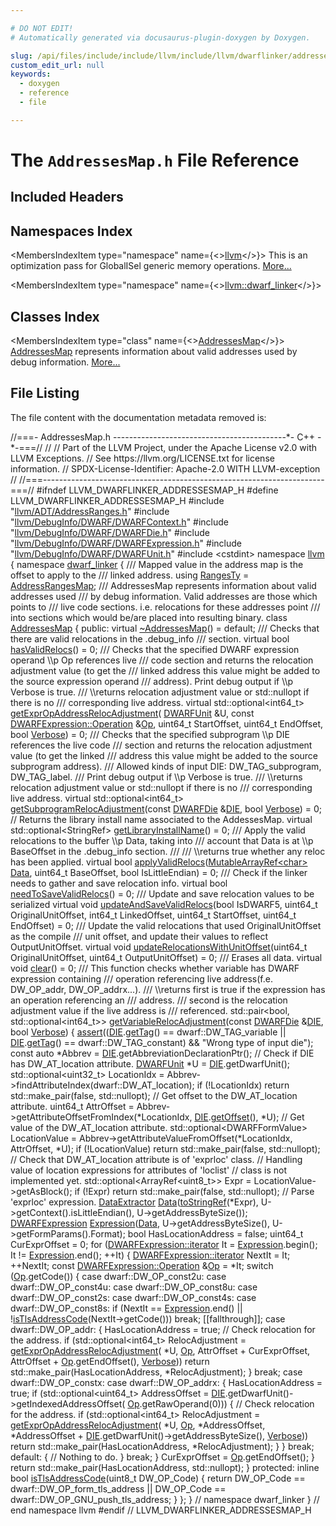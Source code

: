 ```yaml
---

# DO NOT EDIT!
# Automatically generated via docusaurus-plugin-doxygen by Doxygen.

slug: /api/files/include/include/llvm/include/llvm/dwarflinker/addressesmap-h
custom_edit_url: null
keywords:
  - doxygen
  - reference
  - file

---
```





# The `AddressesMap.h` File Reference

<DoxygenPage pluginConfig={pluginConfig}>



## Included Headers

<IncludesList>
<IncludesListItem
  filePath="llvm/ADT/AddressRanges.h"
  permalink="/docs/api/files/include/include/llvm/include/llvm/adt/addressranges-h"
  isLocal="true" />
<IncludesListItem
  filePath="llvm/DebugInfo/DWARF/DWARFContext.h"
  permalink="/docs/api/files/include/include/llvm/include/llvm/debuginfo/include/llvm/debuginfo/dwarf/dwarfcontext-h"
  isLocal="true" />
<IncludesListItem
  filePath="llvm/DebugInfo/DWARF/DWARFDie.h"
  permalink="/docs/api/files/include/include/llvm/include/llvm/debuginfo/include/llvm/debuginfo/dwarf/dwarfdie-h"
  isLocal="true" />
<IncludesListItem
  filePath="llvm/DebugInfo/DWARF/DWARFExpression.h"
  permalink="/docs/api/files/include/include/llvm/include/llvm/debuginfo/include/llvm/debuginfo/dwarf/dwarfexpression-h"
  isLocal="true" />
<IncludesListItem
  filePath="llvm/DebugInfo/DWARF/DWARFUnit.h"
  permalink="/docs/api/files/include/include/llvm/include/llvm/debuginfo/include/llvm/debuginfo/dwarf/dwarfunit-h"
  isLocal="true" />
<IncludesListItem
  filePath="cstdint"
  permalink=""
  isLocal="false" />
</IncludesList>

## Namespaces Index

<MembersIndex>

<MembersIndexItem
  type="namespace"
  name={<><a href="/docs/api/namespaces/llvm">llvm</a></>}>
This is an optimization pass for GlobalISel generic memory operations. <a href="/docs/api/namespaces/llvm/#details">More...</a>
</MembersIndexItem>

<MembersIndexItem
  type="namespace"
  name={<><a href="/docs/api/namespaces/llvm/dwarf-linker">llvm::dwarf_linker</a></>}>
</MembersIndexItem>

</MembersIndex>

## Classes Index

<MembersIndex>

<MembersIndexItem
  type="class"
  name={<><a href="/docs/api/classes/llvm/dwarf-linker/addressesmap">AddressesMap</a></>}>
<a href="/docs/api/classes/llvm/dwarf-linker/addressesmap">AddressesMap</a> represents information about valid addresses used by debug information. <a href="/docs/api/classes/llvm/dwarf-linker/addressesmap/#details">More...</a>
</MembersIndexItem>

</MembersIndex>


## File Listing

The file content with the documentation metadata removed is:

<ProgramListing>

<Link id="l00001" /><CodeLine lineNumber="1"><Highlight kind="comment">//===- AddressesMap.h -------------------------------------------&#42;- C++ -&#42;-===//</Highlight><Highlight kind="normal"></Highlight></CodeLine>
<Link id="l00002" /><CodeLine lineNumber="2"><Highlight kind="normal"></Highlight><Highlight kind="comment">//</Highlight><Highlight kind="normal"></Highlight></CodeLine>
<Link id="l00003" /><CodeLine lineNumber="3"><Highlight kind="normal"></Highlight><Highlight kind="comment">// Part of the LLVM Project, under the Apache License v2.0 with LLVM Exceptions.</Highlight><Highlight kind="normal"></Highlight></CodeLine>
<Link id="l00004" /><CodeLine lineNumber="4"><Highlight kind="normal"></Highlight><Highlight kind="comment">// See https://llvm.org/LICENSE.txt for license information.</Highlight><Highlight kind="normal"></Highlight></CodeLine>
<Link id="l00005" /><CodeLine lineNumber="5"><Highlight kind="normal"></Highlight><Highlight kind="comment">// SPDX-License-Identifier: Apache-2.0 WITH LLVM-exception</Highlight><Highlight kind="normal"></Highlight></CodeLine>
<Link id="l00006" /><CodeLine lineNumber="6"><Highlight kind="normal"></Highlight><Highlight kind="comment">//</Highlight><Highlight kind="normal"></Highlight></CodeLine>
<Link id="l00007" /><CodeLine lineNumber="7"><Highlight kind="normal"></Highlight><Highlight kind="comment">//===----------------------------------------------------------------------===//</Highlight><Highlight kind="normal"></Highlight></CodeLine>
<Link id="l00008" /><CodeLine lineNumber="8"><Highlight kind="normal"></Highlight></CodeLine>
<Link id="l00009" /><CodeLine lineNumber="9"><Highlight kind="normal"></Highlight><Highlight kind="preprocessor">#ifndef LLVM&#95;DWARFLINKER&#95;ADDRESSESMAP&#95;H</Highlight><Highlight kind="normal"></Highlight></CodeLine>
<Link id="l00010" /><CodeLine lineNumber="10"><Highlight kind="normal"></Highlight><Highlight kind="preprocessor">#define LLVM&#95;DWARFLINKER&#95;ADDRESSESMAP&#95;H</Highlight><Highlight kind="normal"></Highlight></CodeLine>
<Link id="l00011" /><CodeLine lineNumber="11"><Highlight kind="normal"></Highlight></CodeLine>
<Link id="l00012" /><CodeLine lineNumber="12"><Highlight kind="normal"></Highlight><Highlight kind="preprocessor">#include &quot;<a href="/docs/api/files/include/include/llvm/include/llvm/adt/addressranges-h">llvm/ADT/AddressRanges.h</a>&quot;</Highlight><Highlight kind="normal"></Highlight></CodeLine>
<Link id="l00013" /><CodeLine lineNumber="13"><Highlight kind="normal"></Highlight><Highlight kind="preprocessor">#include &quot;<a href="/docs/api/files/include/include/llvm/include/llvm/debuginfo/include/llvm/debuginfo/dwarf/dwarfcontext-h">llvm/DebugInfo/DWARF/DWARFContext.h</a>&quot;</Highlight><Highlight kind="normal"></Highlight></CodeLine>
<Link id="l00014" /><CodeLine lineNumber="14"><Highlight kind="normal"></Highlight><Highlight kind="preprocessor">#include &quot;<a href="/docs/api/files/include/include/llvm/include/llvm/debuginfo/include/llvm/debuginfo/dwarf/dwarfdie-h">llvm/DebugInfo/DWARF/DWARFDie.h</a>&quot;</Highlight><Highlight kind="normal"></Highlight></CodeLine>
<Link id="l00015" /><CodeLine lineNumber="15"><Highlight kind="normal"></Highlight><Highlight kind="preprocessor">#include &quot;<a href="/docs/api/files/include/include/llvm/include/llvm/debuginfo/include/llvm/debuginfo/dwarf/dwarfexpression-h">llvm/DebugInfo/DWARF/DWARFExpression.h</a>&quot;</Highlight><Highlight kind="normal"></Highlight></CodeLine>
<Link id="l00016" /><CodeLine lineNumber="16"><Highlight kind="normal"></Highlight><Highlight kind="preprocessor">#include &quot;<a href="/docs/api/files/include/include/llvm/include/llvm/debuginfo/include/llvm/debuginfo/dwarf/dwarfunit-h">llvm/DebugInfo/DWARF/DWARFUnit.h</a>&quot;</Highlight><Highlight kind="normal"></Highlight></CodeLine>
<Link id="l00017" /><CodeLine lineNumber="17"><Highlight kind="normal"></Highlight><Highlight kind="preprocessor">#include &lt;cstdint&gt;</Highlight><Highlight kind="normal"></Highlight></CodeLine>
<Link id="l00018" /><CodeLine lineNumber="18"><Highlight kind="normal"></Highlight></CodeLine>
<Link id="l00019" /><CodeLine lineNumber="19"><Highlight kind="normal"></Highlight><Highlight kind="keyword">namespace </Highlight><Highlight kind="normal"><a href="/docs/api/namespaces/llvm">llvm</a> &#123;</Highlight></CodeLine>
<Link id="l00020" /><CodeLine lineNumber="20"><Highlight kind="normal"></Highlight><Highlight kind="keyword">namespace </Highlight><Highlight kind="normal"><a href="/docs/api/namespaces/llvm/dwarf-linker">dwarf&#95;linker</a> &#123;</Highlight></CodeLine>
<Link id="l00021" /><CodeLine lineNumber="21"><Highlight kind="normal"></Highlight><Highlight kind="comment"></Highlight></CodeLine>
<Link id="l00022" /><CodeLine lineNumber="22"><Highlight kind="comment">/// Mapped value in the address map is the offset to apply to the</Highlight></CodeLine>
<Link id="l00023" /><CodeLine lineNumber="23"><Highlight kind="comment">/// linked address.</Highlight><Highlight kind="normal"></Highlight></CodeLine>
<Link id="l00024" /><CodeLine lineNumber="24" lineLink="/docs/api/namespaces/llvm/dwarf-linker/#ae78c275f724455ea9876fb2de879bec6"><Highlight kind="normal"></Highlight><Highlight kind="keyword">using </Highlight><Highlight kind="normal"><a href="/docs/api/namespaces/llvm/dwarf-linker/#ae78c275f724455ea9876fb2de879bec6">RangesTy</a> = <a href="/docs/api/classes/llvm/addressrangesmap">AddressRangesMap</a>;</Highlight></CodeLine>
<Link id="l00025" /><CodeLine lineNumber="25"><Highlight kind="normal"></Highlight><Highlight kind="comment"></Highlight></CodeLine>
<Link id="l00026" /><CodeLine lineNumber="26"><Highlight kind="comment">/// AddressesMap represents information about valid addresses used</Highlight></CodeLine>
<Link id="l00027" /><CodeLine lineNumber="27"><Highlight kind="comment">/// by debug information. Valid addresses are those which points to</Highlight></CodeLine>
<Link id="l00028" /><CodeLine lineNumber="28"><Highlight kind="comment">/// live code sections. i.e. relocations for these addresses point</Highlight></CodeLine>
<Link id="l00029" /><CodeLine lineNumber="29"><Highlight kind="comment">/// into sections which would be/are placed into resulting binary.</Highlight><Highlight kind="normal"></Highlight></CodeLine>
<Link id="l00030" /><CodeLine lineNumber="30" lineLink="/docs/api/classes/llvm/dwarf-linker/addressesmap"><Highlight kind="normal"></Highlight><Highlight kind="keyword">class </Highlight><Highlight kind="normal"><a href="/docs/api/classes/llvm/dwarf-linker/addressesmap">AddressesMap</a> &#123;</Highlight></CodeLine>
<Link id="l00031" /><CodeLine lineNumber="31"><Highlight kind="normal"></Highlight><Highlight kind="keyword">public</Highlight><Highlight kind="normal">:</Highlight></CodeLine>
<Link id="l00032" /><CodeLine lineNumber="32" lineLink="/docs/api/classes/llvm/dwarf-linker/addressesmap/#a80f8ce49f66144c4d333e491c915ea98"><Highlight kind="normal">  </Highlight><Highlight kind="keyword">virtual</Highlight><Highlight kind="normal"> <a href="/docs/api/classes/llvm/dwarf-linker/addressesmap/#a80f8ce49f66144c4d333e491c915ea98">~AddressesMap</a>() = </Highlight><Highlight kind="keywordflow">default</Highlight><Highlight kind="normal">;</Highlight></CodeLine>
<Link id="l00033" /><CodeLine lineNumber="33"><Highlight kind="normal"></Highlight><Highlight kind="comment"></Highlight></CodeLine>
<Link id="l00034" /><CodeLine lineNumber="34"><Highlight kind="comment">  /// Checks that there are valid relocations in the .debug&#95;info</Highlight></CodeLine>
<Link id="l00035" /><CodeLine lineNumber="35"><Highlight kind="comment">  /// section.</Highlight><Highlight kind="normal"></Highlight></CodeLine>
<Link id="l00036" /><CodeLine lineNumber="36" lineLink="/docs/api/classes/llvm/dwarf-linker/addressesmap/#a18ef37da4a8994cd5174b53b7353d927"><Highlight kind="normal">  </Highlight><Highlight kind="keyword">virtual</Highlight><Highlight kind="normal"> </Highlight><Highlight kind="keywordtype">bool</Highlight><Highlight kind="normal"> <a href="/docs/api/classes/llvm/dwarf-linker/addressesmap/#a18ef37da4a8994cd5174b53b7353d927">hasValidRelocs</a>() = 0;</Highlight></CodeLine>
<Link id="l00037" /><CodeLine lineNumber="37"><Highlight kind="normal"></Highlight><Highlight kind="comment"></Highlight></CodeLine>
<Link id="l00038" /><CodeLine lineNumber="38"><Highlight kind="comment">  /// Checks that the specified DWARF expression operand \\p Op references live</Highlight></CodeLine>
<Link id="l00039" /><CodeLine lineNumber="39"><Highlight kind="comment">  /// code section and returns the relocation adjustment value (to get the</Highlight></CodeLine>
<Link id="l00040" /><CodeLine lineNumber="40"><Highlight kind="comment">  /// linked address this value might be added to the source expression operand</Highlight></CodeLine>
<Link id="l00041" /><CodeLine lineNumber="41"><Highlight kind="comment">  /// address). Print debug output if \\p Verbose is true.</Highlight></CodeLine>
<Link id="l00042" /><CodeLine lineNumber="42"><Highlight kind="comment">  /// \\returns relocation adjustment value or std::nullopt if there is no</Highlight></CodeLine>
<Link id="l00043" /><CodeLine lineNumber="43"><Highlight kind="comment">  /// corresponding live address.</Highlight><Highlight kind="normal"></Highlight></CodeLine>
<Link id="l00044" /><CodeLine lineNumber="44" lineLink="/docs/api/classes/llvm/dwarf-linker/addressesmap/#ad3747d64ebd2ed13c010cfc3a5a1bc42"><Highlight kind="normal">  </Highlight><Highlight kind="keyword">virtual</Highlight><Highlight kind="normal"> std::optional&lt;int64&#95;t&gt; <a href="/docs/api/classes/llvm/dwarf-linker/addressesmap/#ad3747d64ebd2ed13c010cfc3a5a1bc42">getExprOpAddressRelocAdjustment</a>(</Highlight></CodeLine>
<Link id="l00045" /><CodeLine lineNumber="45"><Highlight kind="normal">      <a href="/docs/api/classes/llvm/dwarfunit-1">DWARFUnit</a> &amp;U, </Highlight><Highlight kind="keyword">const</Highlight><Highlight kind="normal"> <a href="/docs/api/classes/llvm/dwarfexpression/operation">DWARFExpression::Operation</a> &amp;<a href="/docs/api/namespaces/llvm/#ab471937b9a227e70c7fe8bd9604014d6">Op</a>, uint64&#95;t StartOffset,</Highlight></CodeLine>
<Link id="l00046" /><CodeLine lineNumber="46"><Highlight kind="normal">      uint64&#95;t EndOffset, </Highlight><Highlight kind="keywordtype">bool</Highlight><Highlight kind="normal"> <a href="/docs/api/namespaces/llvm/#adacba4cb06d1dd9232ee3d2d49a44d8fad4a9fa383ab700c5bdd6f31cf7df0faf">Verbose</a>) = 0;</Highlight></CodeLine>
<Link id="l00047" /><CodeLine lineNumber="47"><Highlight kind="normal"></Highlight><Highlight kind="comment"></Highlight></CodeLine>
<Link id="l00048" /><CodeLine lineNumber="48"><Highlight kind="comment">  /// Checks that the specified subprogram \\p DIE references the live code</Highlight></CodeLine>
<Link id="l00049" /><CodeLine lineNumber="49"><Highlight kind="comment">  /// section and returns the relocation adjustment value (to get the linked</Highlight></CodeLine>
<Link id="l00050" /><CodeLine lineNumber="50"><Highlight kind="comment">  /// address this value might be added to the source subprogram address).</Highlight></CodeLine>
<Link id="l00051" /><CodeLine lineNumber="51"><Highlight kind="comment">  /// Allowed kinds of input DIE: DW&#95;TAG&#95;subprogram, DW&#95;TAG&#95;label.</Highlight></CodeLine>
<Link id="l00052" /><CodeLine lineNumber="52"><Highlight kind="comment">  /// Print debug output if \\p Verbose is true.</Highlight></CodeLine>
<Link id="l00053" /><CodeLine lineNumber="53"><Highlight kind="comment">  /// \\returns relocation adjustment value or std::nullopt if there is no</Highlight></CodeLine>
<Link id="l00054" /><CodeLine lineNumber="54"><Highlight kind="comment">  /// corresponding live address.</Highlight><Highlight kind="normal"></Highlight></CodeLine>
<Link id="l00055" /><CodeLine lineNumber="55"><Highlight kind="normal">  </Highlight><Highlight kind="keyword">virtual</Highlight><Highlight kind="normal"> std::optional&lt;int64&#95;t&gt;</Highlight></CodeLine>
<Link id="l00056" /><CodeLine lineNumber="56" lineLink="/docs/api/classes/llvm/dwarf-linker/addressesmap/#af8507c66ef225e656610e1d516b0abbd"><Highlight kind="normal">  <a href="/docs/api/classes/llvm/dwarf-linker/addressesmap/#af8507c66ef225e656610e1d516b0abbd">getSubprogramRelocAdjustment</a>(</Highlight><Highlight kind="keyword">const</Highlight><Highlight kind="normal"> <a href="/docs/api/classes/llvm/dwarfdie">DWARFDie</a> &amp;<a href="/docs/api/classes/llvm/die">DIE</a>, </Highlight><Highlight kind="keywordtype">bool</Highlight><Highlight kind="normal"> <a href="/docs/api/namespaces/llvm/#adacba4cb06d1dd9232ee3d2d49a44d8fad4a9fa383ab700c5bdd6f31cf7df0faf">Verbose</a>) = 0;</Highlight></CodeLine>
<Link id="l00057" /><CodeLine lineNumber="57"><Highlight kind="normal"></Highlight></CodeLine>
<Link id="l00058" /><CodeLine lineNumber="58"><Highlight kind="normal">  </Highlight><Highlight kind="comment">// Returns the library install name associated to the AddessesMap.</Highlight><Highlight kind="normal"></Highlight></CodeLine>
<Link id="l00059" /><CodeLine lineNumber="59" lineLink="/docs/api/classes/llvm/dwarf-linker/addressesmap/#a7e4cc0aea50ba2a134e3c877ed20b115"><Highlight kind="normal">  </Highlight><Highlight kind="keyword">virtual</Highlight><Highlight kind="normal"> std::optional&lt;StringRef&gt; <a href="/docs/api/classes/llvm/dwarf-linker/addressesmap/#a7e4cc0aea50ba2a134e3c877ed20b115">getLibraryInstallName</a>() = 0;</Highlight></CodeLine>
<Link id="l00060" /><CodeLine lineNumber="60"><Highlight kind="normal"></Highlight><Highlight kind="comment"></Highlight></CodeLine>
<Link id="l00061" /><CodeLine lineNumber="61"><Highlight kind="comment">  /// Apply the valid relocations to the buffer \\p Data, taking into</Highlight></CodeLine>
<Link id="l00062" /><CodeLine lineNumber="62"><Highlight kind="comment">  /// account that Data is at \\p BaseOffset in the .debug&#95;info section.</Highlight></CodeLine>
<Link id="l00063" /><CodeLine lineNumber="63"><Highlight kind="comment">  ///</Highlight></CodeLine>
<Link id="l00064" /><CodeLine lineNumber="64"><Highlight kind="comment">  /// \\returns true whether any reloc has been applied.</Highlight><Highlight kind="normal"></Highlight></CodeLine>
<Link id="l00065" /><CodeLine lineNumber="65" lineLink="/docs/api/classes/llvm/dwarf-linker/addressesmap/#ab88057ef261bb17c59bb4f1074a99b10"><Highlight kind="normal">  </Highlight><Highlight kind="keyword">virtual</Highlight><Highlight kind="normal"> </Highlight><Highlight kind="keywordtype">bool</Highlight><Highlight kind="normal"> <a href="/docs/api/classes/llvm/dwarf-linker/addressesmap/#ab88057ef261bb17c59bb4f1074a99b10">applyValidRelocs</a>(<a href="/docs/api/classes/llvm/mutablearrayref">MutableArrayRef&lt;char&gt;</a> <a href="/docs/api/namespaces/llvm/#aa20539e89704d20b98b97e9c3feac934">Data</a>, uint64&#95;t BaseOffset,</Highlight></CodeLine>
<Link id="l00066" /><CodeLine lineNumber="66"><Highlight kind="normal">                                </Highlight><Highlight kind="keywordtype">bool</Highlight><Highlight kind="normal"> IsLittleEndian) = 0;</Highlight></CodeLine>
<Link id="l00067" /><CodeLine lineNumber="67"><Highlight kind="normal"></Highlight><Highlight kind="comment"></Highlight></CodeLine>
<Link id="l00068" /><CodeLine lineNumber="68"><Highlight kind="comment">  /// Check if the linker needs to gather and save relocation info.</Highlight><Highlight kind="normal"></Highlight></CodeLine>
<Link id="l00069" /><CodeLine lineNumber="69" lineLink="/docs/api/classes/llvm/dwarf-linker/addressesmap/#a6a7b7c125a5abb6f66257b2a61eacef5"><Highlight kind="normal">  </Highlight><Highlight kind="keyword">virtual</Highlight><Highlight kind="normal"> </Highlight><Highlight kind="keywordtype">bool</Highlight><Highlight kind="normal"> <a href="/docs/api/classes/llvm/dwarf-linker/addressesmap/#a6a7b7c125a5abb6f66257b2a61eacef5">needToSaveValidRelocs</a>() = 0;</Highlight></CodeLine>
<Link id="l00070" /><CodeLine lineNumber="70"><Highlight kind="normal"></Highlight><Highlight kind="comment"></Highlight></CodeLine>
<Link id="l00071" /><CodeLine lineNumber="71"><Highlight kind="comment">  /// Update and save relocation values to be serialized</Highlight><Highlight kind="normal"></Highlight></CodeLine>
<Link id="l00072" /><CodeLine lineNumber="72" lineLink="/docs/api/classes/llvm/dwarf-linker/addressesmap/#a40629084a0a03082e5f750951a35c4e1"><Highlight kind="normal">  </Highlight><Highlight kind="keyword">virtual</Highlight><Highlight kind="normal"> </Highlight><Highlight kind="keywordtype">void</Highlight><Highlight kind="normal"> <a href="/docs/api/classes/llvm/dwarf-linker/addressesmap/#a40629084a0a03082e5f750951a35c4e1">updateAndSaveValidRelocs</a>(</Highlight><Highlight kind="keywordtype">bool</Highlight><Highlight kind="normal"> IsDWARF5,</Highlight></CodeLine>
<Link id="l00073" /><CodeLine lineNumber="73"><Highlight kind="normal">                                        uint64&#95;t OriginalUnitOffset,</Highlight></CodeLine>
<Link id="l00074" /><CodeLine lineNumber="74"><Highlight kind="normal">                                        int64&#95;t LinkedOffset,</Highlight></CodeLine>
<Link id="l00075" /><CodeLine lineNumber="75"><Highlight kind="normal">                                        uint64&#95;t StartOffset,</Highlight></CodeLine>
<Link id="l00076" /><CodeLine lineNumber="76"><Highlight kind="normal">                                        uint64&#95;t EndOffset) = 0;</Highlight></CodeLine>
<Link id="l00077" /><CodeLine lineNumber="77"><Highlight kind="normal"></Highlight><Highlight kind="comment"></Highlight></CodeLine>
<Link id="l00078" /><CodeLine lineNumber="78"><Highlight kind="comment">  /// Update the valid relocations that used OriginalUnitOffset as the compile</Highlight></CodeLine>
<Link id="l00079" /><CodeLine lineNumber="79"><Highlight kind="comment">  /// unit offset, and update their values to reflect OutputUnitOffset.</Highlight><Highlight kind="normal"></Highlight></CodeLine>
<Link id="l00080" /><CodeLine lineNumber="80" lineLink="/docs/api/classes/llvm/dwarf-linker/addressesmap/#af1b7f54d925314ab2396503239bae80e"><Highlight kind="normal">  </Highlight><Highlight kind="keyword">virtual</Highlight><Highlight kind="normal"> </Highlight><Highlight kind="keywordtype">void</Highlight><Highlight kind="normal"> <a href="/docs/api/classes/llvm/dwarf-linker/addressesmap/#af1b7f54d925314ab2396503239bae80e">updateRelocationsWithUnitOffset</a>(uint64&#95;t OriginalUnitOffset,</Highlight></CodeLine>
<Link id="l00081" /><CodeLine lineNumber="81"><Highlight kind="normal">                                               uint64&#95;t OutputUnitOffset) = 0;</Highlight></CodeLine>
<Link id="l00082" /><CodeLine lineNumber="82"><Highlight kind="normal"></Highlight><Highlight kind="comment"></Highlight></CodeLine>
<Link id="l00083" /><CodeLine lineNumber="83"><Highlight kind="comment">  /// Erases all data.</Highlight><Highlight kind="normal"></Highlight></CodeLine>
<Link id="l00084" /><CodeLine lineNumber="84" lineLink="/docs/api/classes/llvm/dwarf-linker/addressesmap/#a59abbc867fdf95ea0dba1b312b335cfc"><Highlight kind="normal">  </Highlight><Highlight kind="keyword">virtual</Highlight><Highlight kind="normal"> </Highlight><Highlight kind="keywordtype">void</Highlight><Highlight kind="normal"> <a href="/docs/api/classes/llvm/dwarf-linker/addressesmap/#a59abbc867fdf95ea0dba1b312b335cfc">clear</a>() = 0;</Highlight></CodeLine>
<Link id="l00085" /><CodeLine lineNumber="85"><Highlight kind="normal"></Highlight><Highlight kind="comment"></Highlight></CodeLine>
<Link id="l00086" /><CodeLine lineNumber="86"><Highlight kind="comment">  /// This function checks whether variable has DWARF expression containing</Highlight></CodeLine>
<Link id="l00087" /><CodeLine lineNumber="87"><Highlight kind="comment">  /// operation referencing live address(f.e. DW&#95;OP&#95;addr, DW&#95;OP&#95;addrx...).</Highlight></CodeLine>
<Link id="l00088" /><CodeLine lineNumber="88"><Highlight kind="comment">  /// \\returns first is true if the expression has an operation referencing an</Highlight></CodeLine>
<Link id="l00089" /><CodeLine lineNumber="89"><Highlight kind="comment">  /// address.</Highlight></CodeLine>
<Link id="l00090" /><CodeLine lineNumber="90"><Highlight kind="comment">  ///          second is the relocation adjustment value if the live address is</Highlight></CodeLine>
<Link id="l00091" /><CodeLine lineNumber="91"><Highlight kind="comment">  ///          referenced.</Highlight><Highlight kind="normal"></Highlight></CodeLine>
<Link id="l00092" /><CodeLine lineNumber="92"><Highlight kind="normal">  std::pair&lt;bool, std::optional&lt;int64&#95;t&gt;&gt;</Highlight></CodeLine>
<Link id="l00093" /><CodeLine lineNumber="93" lineLink="/docs/api/classes/llvm/dwarf-linker/addressesmap/#af518b8bb3f9740abb54f9aadf86d7344"><Highlight kind="normal">  <a href="/docs/api/classes/llvm/dwarf-linker/addressesmap/#af518b8bb3f9740abb54f9aadf86d7344">getVariableRelocAdjustment</a>(</Highlight><Highlight kind="keyword">const</Highlight><Highlight kind="normal"> <a href="/docs/api/classes/llvm/dwarfdie">DWARFDie</a> &amp;<a href="/docs/api/classes/llvm/die">DIE</a>, </Highlight><Highlight kind="keywordtype">bool</Highlight><Highlight kind="normal"> <a href="/docs/api/namespaces/llvm/#adacba4cb06d1dd9232ee3d2d49a44d8fad4a9fa383ab700c5bdd6f31cf7df0faf">Verbose</a>) &#123;</Highlight></CodeLine>
<Link id="l00094" /><CodeLine lineNumber="94"><Highlight kind="normal">    <a href="/docs/api/files/lib/lib/target/lib/target/amdgpu/silowercontrolflow-cpp/#a4868c5d81c5ccc98c47aeab6244346a0">assert</a>((<a href="/docs/api/classes/llvm/die">DIE</a>.<a href="/docs/api/classes/llvm/die/#aeac16c22ec5a0c13658381144c7e3439">getTag</a>() == dwarf::DW&#95;TAG&#95;variable ||</Highlight></CodeLine>
<Link id="l00095" /><CodeLine lineNumber="95"><Highlight kind="normal">            <a href="/docs/api/classes/llvm/die">DIE</a>.<a href="/docs/api/classes/llvm/die/#aeac16c22ec5a0c13658381144c7e3439">getTag</a>() == dwarf::DW&#95;TAG&#95;constant) &amp;&amp;</Highlight></CodeLine>
<Link id="l00096" /><CodeLine lineNumber="96"><Highlight kind="normal">           </Highlight><Highlight kind="stringliteral">&quot;Wrong type of input die&quot;</Highlight><Highlight kind="normal">);</Highlight></CodeLine>
<Link id="l00097" /><CodeLine lineNumber="97"><Highlight kind="normal"></Highlight></CodeLine>
<Link id="l00098" /><CodeLine lineNumber="98"><Highlight kind="normal">    </Highlight><Highlight kind="keyword">const</Highlight><Highlight kind="normal"> </Highlight><Highlight kind="keyword">auto</Highlight><Highlight kind="normal"> &#42;Abbrev = <a href="/docs/api/classes/llvm/die">DIE</a>.getAbbreviationDeclarationPtr();</Highlight></CodeLine>
<Link id="l00099" /><CodeLine lineNumber="99"><Highlight kind="normal"></Highlight></CodeLine>
<Link id="l00100" /><CodeLine lineNumber="100"><Highlight kind="normal">    </Highlight><Highlight kind="comment">// Check if DIE has DW&#95;AT&#95;location attribute.</Highlight><Highlight kind="normal"></Highlight></CodeLine>
<Link id="l00101" /><CodeLine lineNumber="101"><Highlight kind="normal">    <a href="/docs/api/classes/llvm/dwarfunit-1">DWARFUnit</a> &#42;U = <a href="/docs/api/classes/llvm/die">DIE</a>.getDwarfUnit();</Highlight></CodeLine>
<Link id="l00102" /><CodeLine lineNumber="102"><Highlight kind="normal">    std::optional&lt;uint32&#95;t&gt; LocationIdx =</Highlight></CodeLine>
<Link id="l00103" /><CodeLine lineNumber="103"><Highlight kind="normal">        Abbrev-&gt;findAttributeIndex(dwarf::DW&#95;AT&#95;location);</Highlight></CodeLine>
<Link id="l00104" /><CodeLine lineNumber="104"><Highlight kind="normal">    </Highlight><Highlight kind="keywordflow">if</Highlight><Highlight kind="normal"> (!LocationIdx)</Highlight></CodeLine>
<Link id="l00105" /><CodeLine lineNumber="105"><Highlight kind="normal">      </Highlight><Highlight kind="keywordflow">return</Highlight><Highlight kind="normal"> std::make&#95;pair(</Highlight><Highlight kind="keyword">false</Highlight><Highlight kind="normal">, std::nullopt);</Highlight></CodeLine>
<Link id="l00106" /><CodeLine lineNumber="106"><Highlight kind="normal"></Highlight></CodeLine>
<Link id="l00107" /><CodeLine lineNumber="107"><Highlight kind="normal">    </Highlight><Highlight kind="comment">// Get offset to the DW&#95;AT&#95;location attribute.</Highlight><Highlight kind="normal"></Highlight></CodeLine>
<Link id="l00108" /><CodeLine lineNumber="108"><Highlight kind="normal">    uint64&#95;t AttrOffset =</Highlight></CodeLine>
<Link id="l00109" /><CodeLine lineNumber="109"><Highlight kind="normal">        Abbrev-&gt;getAttributeOffsetFromIndex(&#42;LocationIdx, <a href="/docs/api/classes/llvm/die">DIE</a>.<a href="/docs/api/classes/llvm/die/#ac44e64e0d814099105dde610b11c9914">getOffset</a>(), &#42;U);</Highlight></CodeLine>
<Link id="l00110" /><CodeLine lineNumber="110"><Highlight kind="normal"></Highlight></CodeLine>
<Link id="l00111" /><CodeLine lineNumber="111"><Highlight kind="normal">    </Highlight><Highlight kind="comment">// Get value of the DW&#95;AT&#95;location attribute.</Highlight><Highlight kind="normal"></Highlight></CodeLine>
<Link id="l00112" /><CodeLine lineNumber="112"><Highlight kind="normal">    std::optional&lt;DWARFFormValue&gt; LocationValue =</Highlight></CodeLine>
<Link id="l00113" /><CodeLine lineNumber="113"><Highlight kind="normal">        Abbrev-&gt;getAttributeValueFromOffset(&#42;LocationIdx, AttrOffset, &#42;U);</Highlight></CodeLine>
<Link id="l00114" /><CodeLine lineNumber="114"><Highlight kind="normal">    </Highlight><Highlight kind="keywordflow">if</Highlight><Highlight kind="normal"> (!LocationValue)</Highlight></CodeLine>
<Link id="l00115" /><CodeLine lineNumber="115"><Highlight kind="normal">      </Highlight><Highlight kind="keywordflow">return</Highlight><Highlight kind="normal"> std::make&#95;pair(</Highlight><Highlight kind="keyword">false</Highlight><Highlight kind="normal">, std::nullopt);</Highlight></CodeLine>
<Link id="l00116" /><CodeLine lineNumber="116"><Highlight kind="normal"></Highlight></CodeLine>
<Link id="l00117" /><CodeLine lineNumber="117"><Highlight kind="normal">    </Highlight><Highlight kind="comment">// Check that DW&#95;AT&#95;location attribute is of &#39;exprloc&#39; class.</Highlight><Highlight kind="normal"></Highlight></CodeLine>
<Link id="l00118" /><CodeLine lineNumber="118"><Highlight kind="normal">    </Highlight><Highlight kind="comment">// Handling value of location expressions for attributes of &#39;loclist&#39;</Highlight><Highlight kind="normal"></Highlight></CodeLine>
<Link id="l00119" /><CodeLine lineNumber="119"><Highlight kind="normal">    </Highlight><Highlight kind="comment">// class is not implemented yet.</Highlight><Highlight kind="normal"></Highlight></CodeLine>
<Link id="l00120" /><CodeLine lineNumber="120"><Highlight kind="normal">    std::optional&lt;ArrayRef&lt;uint8&#95;t&gt;&gt; Expr = LocationValue-&gt;getAsBlock();</Highlight></CodeLine>
<Link id="l00121" /><CodeLine lineNumber="121"><Highlight kind="normal">    </Highlight><Highlight kind="keywordflow">if</Highlight><Highlight kind="normal"> (!Expr)</Highlight></CodeLine>
<Link id="l00122" /><CodeLine lineNumber="122"><Highlight kind="normal">      </Highlight><Highlight kind="keywordflow">return</Highlight><Highlight kind="normal"> std::make&#95;pair(</Highlight><Highlight kind="keyword">false</Highlight><Highlight kind="normal">, std::nullopt);</Highlight></CodeLine>
<Link id="l00123" /><CodeLine lineNumber="123"><Highlight kind="normal"></Highlight></CodeLine>
<Link id="l00124" /><CodeLine lineNumber="124"><Highlight kind="normal">    </Highlight><Highlight kind="comment">// Parse &#39;exprloc&#39; expression.</Highlight><Highlight kind="normal"></Highlight></CodeLine>
<Link id="l00125" /><CodeLine lineNumber="125"><Highlight kind="normal">    <a href="/docs/api/classes/llvm/dataextractor">DataExtractor</a> <a href="/docs/api/namespaces/llvm/#aa20539e89704d20b98b97e9c3feac934">Data</a>(<a href="/docs/api/namespaces/llvm/#aeeb5973ff74c4c4d279e275b34b7ef54">toStringRef</a>(&#42;Expr), U-&gt;getContext().isLittleEndian(),</Highlight></CodeLine>
<Link id="l00126" /><CodeLine lineNumber="126"><Highlight kind="normal">                       U-&gt;getAddressByteSize());</Highlight></CodeLine>
<Link id="l00127" /><CodeLine lineNumber="127"><Highlight kind="normal">    <a href="/docs/api/classes/llvm/dwarfexpression-1">DWARFExpression</a> <a href="/docs/api/classes/llvm/expression">Expression</a>(<a href="/docs/api/namespaces/llvm/#aa20539e89704d20b98b97e9c3feac934">Data</a>, U-&gt;getAddressByteSize(),</Highlight></CodeLine>
<Link id="l00128" /><CodeLine lineNumber="128"><Highlight kind="normal">                               U-&gt;getFormParams().Format);</Highlight></CodeLine>
<Link id="l00129" /><CodeLine lineNumber="129"><Highlight kind="normal"></Highlight></CodeLine>
<Link id="l00130" /><CodeLine lineNumber="130"><Highlight kind="normal">    </Highlight><Highlight kind="keywordtype">bool</Highlight><Highlight kind="normal"> HasLocationAddress = </Highlight><Highlight kind="keyword">false</Highlight><Highlight kind="normal">;</Highlight></CodeLine>
<Link id="l00131" /><CodeLine lineNumber="131"><Highlight kind="normal">    uint64&#95;t CurExprOffset = 0;</Highlight></CodeLine>
<Link id="l00132" /><CodeLine lineNumber="132"><Highlight kind="normal">    </Highlight><Highlight kind="keywordflow">for</Highlight><Highlight kind="normal"> (<a href="/docs/api/classes/llvm/dwarfexpression/iterator">DWARFExpression::iterator</a> It = <a href="/docs/api/classes/llvm/expression">Expression</a>.begin();</Highlight></CodeLine>
<Link id="l00133" /><CodeLine lineNumber="133"><Highlight kind="normal">         It != <a href="/docs/api/classes/llvm/expression">Expression</a>.end(); ++It) &#123;</Highlight></CodeLine>
<Link id="l00134" /><CodeLine lineNumber="134"><Highlight kind="normal">      <a href="/docs/api/classes/llvm/dwarfexpression/iterator">DWARFExpression::iterator</a> NextIt = It;</Highlight></CodeLine>
<Link id="l00135" /><CodeLine lineNumber="135"><Highlight kind="normal">      ++NextIt;</Highlight></CodeLine>
<Link id="l00136" /><CodeLine lineNumber="136"><Highlight kind="normal"></Highlight></CodeLine>
<Link id="l00137" /><CodeLine lineNumber="137"><Highlight kind="normal">      </Highlight><Highlight kind="keyword">const</Highlight><Highlight kind="normal"> <a href="/docs/api/classes/llvm/dwarfexpression/operation">DWARFExpression::Operation</a> &amp;<a href="/docs/api/namespaces/llvm/#ab471937b9a227e70c7fe8bd9604014d6">Op</a> = &#42;It;</Highlight></CodeLine>
<Link id="l00138" /><CodeLine lineNumber="138"><Highlight kind="normal">      </Highlight><Highlight kind="keywordflow">switch</Highlight><Highlight kind="normal"> (<a href="/docs/api/namespaces/llvm/#ab471937b9a227e70c7fe8bd9604014d6">Op</a>.getCode()) &#123;</Highlight></CodeLine>
<Link id="l00139" /><CodeLine lineNumber="139"><Highlight kind="normal">      </Highlight><Highlight kind="keywordflow">case</Highlight><Highlight kind="normal"> dwarf::DW&#95;OP&#95;const2u:</Highlight></CodeLine>
<Link id="l00140" /><CodeLine lineNumber="140"><Highlight kind="normal">      </Highlight><Highlight kind="keywordflow">case</Highlight><Highlight kind="normal"> dwarf::DW&#95;OP&#95;const4u:</Highlight></CodeLine>
<Link id="l00141" /><CodeLine lineNumber="141"><Highlight kind="normal">      </Highlight><Highlight kind="keywordflow">case</Highlight><Highlight kind="normal"> dwarf::DW&#95;OP&#95;const8u:</Highlight></CodeLine>
<Link id="l00142" /><CodeLine lineNumber="142"><Highlight kind="normal">      </Highlight><Highlight kind="keywordflow">case</Highlight><Highlight kind="normal"> dwarf::DW&#95;OP&#95;const2s:</Highlight></CodeLine>
<Link id="l00143" /><CodeLine lineNumber="143"><Highlight kind="normal">      </Highlight><Highlight kind="keywordflow">case</Highlight><Highlight kind="normal"> dwarf::DW&#95;OP&#95;const4s:</Highlight></CodeLine>
<Link id="l00144" /><CodeLine lineNumber="144"><Highlight kind="normal">      </Highlight><Highlight kind="keywordflow">case</Highlight><Highlight kind="normal"> dwarf::DW&#95;OP&#95;const8s:</Highlight></CodeLine>
<Link id="l00145" /><CodeLine lineNumber="145"><Highlight kind="normal">        </Highlight><Highlight kind="keywordflow">if</Highlight><Highlight kind="normal"> (NextIt == <a href="/docs/api/classes/llvm/expression">Expression</a>.end() || !<a href="/docs/api/classes/llvm/dwarf-linker/addressesmap/#a821aae4ef65c82cc46831aa9d212cc7f">isTlsAddressCode</a>(NextIt-&gt;getCode()))</Highlight></CodeLine>
<Link id="l00146" /><CodeLine lineNumber="146"><Highlight kind="normal">          </Highlight><Highlight kind="keywordflow">break</Highlight><Highlight kind="normal">;</Highlight></CodeLine>
<Link id="l00147" /><CodeLine lineNumber="147"><Highlight kind="normal">        &#91;&#91;fallthrough&#93;&#93;;</Highlight></CodeLine>
<Link id="l00148" /><CodeLine lineNumber="148"><Highlight kind="normal">      </Highlight><Highlight kind="keywordflow">case</Highlight><Highlight kind="normal"> dwarf::DW&#95;OP&#95;addr: &#123;</Highlight></CodeLine>
<Link id="l00149" /><CodeLine lineNumber="149"><Highlight kind="normal">        HasLocationAddress = </Highlight><Highlight kind="keyword">true</Highlight><Highlight kind="normal">;</Highlight></CodeLine>
<Link id="l00150" /><CodeLine lineNumber="150"><Highlight kind="normal">        </Highlight><Highlight kind="comment">// Check relocation for the address.</Highlight><Highlight kind="normal"></Highlight></CodeLine>
<Link id="l00151" /><CodeLine lineNumber="151"><Highlight kind="normal">        </Highlight><Highlight kind="keywordflow">if</Highlight><Highlight kind="normal"> (std::optional&lt;int64&#95;t&gt; RelocAdjustment =</Highlight></CodeLine>
<Link id="l00152" /><CodeLine lineNumber="152"><Highlight kind="normal">                <a href="/docs/api/classes/llvm/dwarf-linker/addressesmap/#ad3747d64ebd2ed13c010cfc3a5a1bc42">getExprOpAddressRelocAdjustment</a>(</Highlight></CodeLine>
<Link id="l00153" /><CodeLine lineNumber="153"><Highlight kind="normal">                    &#42;U, <a href="/docs/api/namespaces/llvm/#ab471937b9a227e70c7fe8bd9604014d6">Op</a>, AttrOffset + CurExprOffset,</Highlight></CodeLine>
<Link id="l00154" /><CodeLine lineNumber="154"><Highlight kind="normal">                    AttrOffset + <a href="/docs/api/namespaces/llvm/#ab471937b9a227e70c7fe8bd9604014d6">Op</a>.getEndOffset(), <a href="/docs/api/namespaces/llvm/#adacba4cb06d1dd9232ee3d2d49a44d8fad4a9fa383ab700c5bdd6f31cf7df0faf">Verbose</a>))</Highlight></CodeLine>
<Link id="l00155" /><CodeLine lineNumber="155"><Highlight kind="normal">          </Highlight><Highlight kind="keywordflow">return</Highlight><Highlight kind="normal"> std::make&#95;pair(HasLocationAddress, &#42;RelocAdjustment);</Highlight></CodeLine>
<Link id="l00156" /><CodeLine lineNumber="156"><Highlight kind="normal">      &#125; </Highlight><Highlight kind="keywordflow">break</Highlight><Highlight kind="normal">;</Highlight></CodeLine>
<Link id="l00157" /><CodeLine lineNumber="157"><Highlight kind="normal">      </Highlight><Highlight kind="keywordflow">case</Highlight><Highlight kind="normal"> dwarf::DW&#95;OP&#95;constx:</Highlight></CodeLine>
<Link id="l00158" /><CodeLine lineNumber="158"><Highlight kind="normal">      </Highlight><Highlight kind="keywordflow">case</Highlight><Highlight kind="normal"> dwarf::DW&#95;OP&#95;addrx: &#123;</Highlight></CodeLine>
<Link id="l00159" /><CodeLine lineNumber="159"><Highlight kind="normal">        HasLocationAddress = </Highlight><Highlight kind="keyword">true</Highlight><Highlight kind="normal">;</Highlight></CodeLine>
<Link id="l00160" /><CodeLine lineNumber="160"><Highlight kind="normal">        </Highlight><Highlight kind="keywordflow">if</Highlight><Highlight kind="normal"> (std::optional&lt;uint64&#95;t&gt; AddressOffset =</Highlight></CodeLine>
<Link id="l00161" /><CodeLine lineNumber="161"><Highlight kind="normal">                <a href="/docs/api/classes/llvm/die">DIE</a>.getDwarfUnit()-&gt;getIndexedAddressOffset(</Highlight></CodeLine>
<Link id="l00162" /><CodeLine lineNumber="162"><Highlight kind="normal">                    <a href="/docs/api/namespaces/llvm/#ab471937b9a227e70c7fe8bd9604014d6">Op</a>.getRawOperand(0))) &#123;</Highlight></CodeLine>
<Link id="l00163" /><CodeLine lineNumber="163"><Highlight kind="normal">          </Highlight><Highlight kind="comment">// Check relocation for the address.</Highlight><Highlight kind="normal"></Highlight></CodeLine>
<Link id="l00164" /><CodeLine lineNumber="164"><Highlight kind="normal">          </Highlight><Highlight kind="keywordflow">if</Highlight><Highlight kind="normal"> (std::optional&lt;int64&#95;t&gt; RelocAdjustment =</Highlight></CodeLine>
<Link id="l00165" /><CodeLine lineNumber="165"><Highlight kind="normal">                  <a href="/docs/api/classes/llvm/dwarf-linker/addressesmap/#ad3747d64ebd2ed13c010cfc3a5a1bc42">getExprOpAddressRelocAdjustment</a>(</Highlight></CodeLine>
<Link id="l00166" /><CodeLine lineNumber="166"><Highlight kind="normal">                      &#42;U, <a href="/docs/api/namespaces/llvm/#ab471937b9a227e70c7fe8bd9604014d6">Op</a>, &#42;AddressOffset,</Highlight></CodeLine>
<Link id="l00167" /><CodeLine lineNumber="167"><Highlight kind="normal">                      &#42;AddressOffset + <a href="/docs/api/classes/llvm/die">DIE</a>.getDwarfUnit()-&gt;getAddressByteSize(),</Highlight></CodeLine>
<Link id="l00168" /><CodeLine lineNumber="168"><Highlight kind="normal">                      <a href="/docs/api/namespaces/llvm/#adacba4cb06d1dd9232ee3d2d49a44d8fad4a9fa383ab700c5bdd6f31cf7df0faf">Verbose</a>))</Highlight></CodeLine>
<Link id="l00169" /><CodeLine lineNumber="169"><Highlight kind="normal">            </Highlight><Highlight kind="keywordflow">return</Highlight><Highlight kind="normal"> std::make&#95;pair(HasLocationAddress, &#42;RelocAdjustment);</Highlight></CodeLine>
<Link id="l00170" /><CodeLine lineNumber="170"><Highlight kind="normal">        &#125;</Highlight></CodeLine>
<Link id="l00171" /><CodeLine lineNumber="171"><Highlight kind="normal">      &#125; </Highlight><Highlight kind="keywordflow">break</Highlight><Highlight kind="normal">;</Highlight></CodeLine>
<Link id="l00172" /><CodeLine lineNumber="172"><Highlight kind="normal">      </Highlight><Highlight kind="keywordflow">default</Highlight><Highlight kind="normal">: &#123;</Highlight></CodeLine>
<Link id="l00173" /><CodeLine lineNumber="173"><Highlight kind="normal">        </Highlight><Highlight kind="comment">// Nothing to do.</Highlight><Highlight kind="normal"></Highlight></CodeLine>
<Link id="l00174" /><CodeLine lineNumber="174"><Highlight kind="normal">      &#125; </Highlight><Highlight kind="keywordflow">break</Highlight><Highlight kind="normal">;</Highlight></CodeLine>
<Link id="l00175" /><CodeLine lineNumber="175"><Highlight kind="normal">      &#125;</Highlight></CodeLine>
<Link id="l00176" /><CodeLine lineNumber="176"><Highlight kind="normal">      CurExprOffset = <a href="/docs/api/namespaces/llvm/#ab471937b9a227e70c7fe8bd9604014d6">Op</a>.getEndOffset();</Highlight></CodeLine>
<Link id="l00177" /><CodeLine lineNumber="177"><Highlight kind="normal">    &#125;</Highlight></CodeLine>
<Link id="l00178" /><CodeLine lineNumber="178"><Highlight kind="normal"></Highlight></CodeLine>
<Link id="l00179" /><CodeLine lineNumber="179"><Highlight kind="normal">    </Highlight><Highlight kind="keywordflow">return</Highlight><Highlight kind="normal"> std::make&#95;pair(HasLocationAddress, std::nullopt);</Highlight></CodeLine>
<Link id="l00180" /><CodeLine lineNumber="180"><Highlight kind="normal">  &#125;</Highlight></CodeLine>
<Link id="l00181" /><CodeLine lineNumber="181"><Highlight kind="normal"></Highlight></CodeLine>
<Link id="l00182" /><CodeLine lineNumber="182"><Highlight kind="normal"></Highlight><Highlight kind="keyword">protected</Highlight><Highlight kind="normal">:</Highlight></CodeLine>
<Link id="l00183" /><CodeLine lineNumber="183" lineLink="/docs/api/classes/llvm/dwarf-linker/addressesmap/#a821aae4ef65c82cc46831aa9d212cc7f"><Highlight kind="normal">  </Highlight><Highlight kind="keyword">inline</Highlight><Highlight kind="normal"> </Highlight><Highlight kind="keywordtype">bool</Highlight><Highlight kind="normal"> <a href="/docs/api/classes/llvm/dwarf-linker/addressesmap/#a821aae4ef65c82cc46831aa9d212cc7f">isTlsAddressCode</a>(uint8&#95;t DW&#95;OP&#95;Code) &#123;</Highlight></CodeLine>
<Link id="l00184" /><CodeLine lineNumber="184"><Highlight kind="normal">    </Highlight><Highlight kind="keywordflow">return</Highlight><Highlight kind="normal"> DW&#95;OP&#95;Code == dwarf::DW&#95;OP&#95;form&#95;tls&#95;address ||</Highlight></CodeLine>
<Link id="l00185" /><CodeLine lineNumber="185"><Highlight kind="normal">           DW&#95;OP&#95;Code == dwarf::DW&#95;OP&#95;GNU&#95;push&#95;tls&#95;address;</Highlight></CodeLine>
<Link id="l00186" /><CodeLine lineNumber="186"><Highlight kind="normal">  &#125;</Highlight></CodeLine>
<Link id="l00187" /><CodeLine lineNumber="187"><Highlight kind="normal">&#125;;</Highlight></CodeLine>
<Link id="l00188" /><CodeLine lineNumber="188"><Highlight kind="normal"></Highlight></CodeLine>
<Link id="l00189" /><CodeLine lineNumber="189"><Highlight kind="normal">&#125; </Highlight><Highlight kind="comment">// namespace dwarf&#95;linker</Highlight><Highlight kind="normal"></Highlight></CodeLine>
<Link id="l00190" /><CodeLine lineNumber="190"><Highlight kind="normal">&#125; </Highlight><Highlight kind="comment">// end namespace llvm</Highlight><Highlight kind="normal"></Highlight></CodeLine>
<Link id="l00191" /><CodeLine lineNumber="191"><Highlight kind="normal"></Highlight></CodeLine>
<Link id="l00192" /><CodeLine lineNumber="192"><Highlight kind="normal"></Highlight><Highlight kind="preprocessor">#endif </Highlight><Highlight kind="comment">// LLVM&#95;DWARFLINKER&#95;ADDRESSESMAP&#95;H</Highlight><Highlight kind="normal"></Highlight></CodeLine>

</ProgramListing>


</DoxygenPage>
